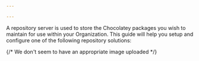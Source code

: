 ```yaml
---

---
```


A repository server is used to store the Chocolatey packages you wish to maintain for use within your Organization.
This guide will help you setup and configure one of the following repository solutions:

<div class="row mb-md-5">
    <div class="mb-4 mb-lg-0 col-sm-6 col-lg-4">
        <div class="card card-link card-overlay-bottom card-overlay-theme-bottom h-100 min-h-px-200" style="background-image:url('https://img.chocolatey.org/businesses/sonatype-repository-logo.png');">
            <div class="card-body d-flex flex-column z-1">  {/* We don't seem to have an appropriate image uploaded */}
                <div class="mt-auto">
                    <Xref title="Sonatype Nexus" value="setup-nexus-repository-c4b-solution" classes="h4 mb-0 stretched-link" />
                </div>
            </div>
        </div>
    </div>
</div>
